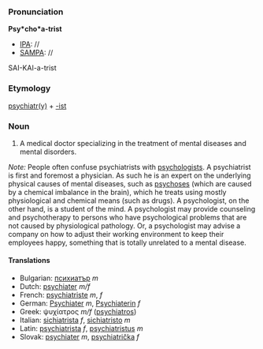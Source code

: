 ===Pronunciation===

'''Psy*cho*a-trist'''
*[[IPA]]: //
*[[SAMPA]]: //
SAI-KAI-a-trist
===Etymology===

[[psychiatry|psychiatr(y)]] + [[-ist]]

=== Noun ===

#A medical doctor specializing in the treatment of mental diseases and mental disorders.

''Note:'' People often confuse psychiatrists with [[psychologist|psychologists]]. A psychiatrist is first and foremost a physician. As such he is an expert on the underlying physical causes of mental diseases, such as [[psychosis|psychoses]] (which are caused by a chemical imbalance in the brain), which he treats using mostly physiological and chemical means (such as drugs). A psychologist, on the other hand, is a student of the mind. A psychologist may provide counseling and psychotherapy to persons who have psychological problems that are not caused by physiological pathology. Or, a psychologist may advise a company on how to adjust their working environment to keep their employees happy, something that is totally unrelated to a mental disease.

====Translations====

*Bulgarian: [[психиатър]] ''m''
*Dutch: [[psychiater]] ''m/f''
*French: [[psychiatriste]] ''m'', ''f''
*German: [[Psychiater]] ''m'', [[Psychiaterin]] ''f''
*Greek: ψυχίατρος ''m/f'' ([[psychiatros]])
*Italian: [[sichiatrista]] ''f'', [[sichiatristo]] ''m''
*Latin: [[psychiatrista]] ''f'', [[psychiatristus]] ''m''
*Slovak: [[psychiater]] ''m'', [[psychiatrička]] ''f''